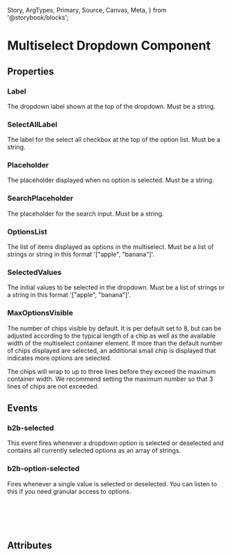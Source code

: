   Story,
  ArgTypes,
  Primary,
  Source,
  Canvas,
  Meta,
} from '@storybook/blocks';


<Meta of={MultiSelectStories} />

# Multiselect Dropdown Component

<Canvas of={MultiSelectStories.Default} />

## Properties

### Label

The dropdown label shown at the top of the dropdown. Must be a string.

### SelectAllLabel

The label for the select all checkbox at the top of the option list.
Must be a string.

### Placeholder

The placeholder displayed when no option is selected. Must be a string.

### SearchPlaceholder

The placeholder for the search input. Must be a string.

### OptionsList

The list of items displayed as options in the multiselect. Must be a list of strings or string in this format '["apple", "banana"]'.

### SelectedValues

The initial values to be selected in the dropdown. Must be a list of strings or a string in this format '["apple", "banana"]'.

### MaxOptionsVisible

The number of chips visible by default. It is per default set to 8, but can be adjusted
according to the typical length of a chip as well as the available width of the multiselect
container element. If more than the default number of chips displayed are selected, an
additional small chip is displayed that indicates more options are selected.

The chips will wrap to up to three lines before
they exceed the maximum container width. We recommend setting the maximum number so that
3 lines of chips are not exceeded.

## Events

### b2b-selected

This event fires whenever a dropdown option is selected or deselected and
contains all currently selected options as an array of strings.

### b2b-option-selected

Fires whenever a single value is selected or deselected. You can listen to this if you need granular access to options.

```ts
interface MultiSelectOptionEventDetail {
  selected: boolean;
  selectedOption: string;
}
```

## Attributes

<ArgTypes of={MultiSelectStories} />
